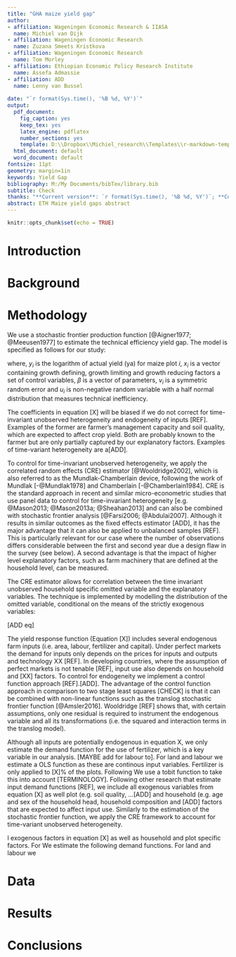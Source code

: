 ```yaml
---
title: "GHA maize yield gap"
author:
- affiliation: Wageningen Economic Research & IIASA
  name: Michiel van Dijk
- affiliation: Wageningen Economic Research
  name: Zuzana Smeets Kristkova
- affiliation: Wageningen Economic Research
  name: Tom Morley
- affiliation: Ethiopian Economic Policy Research Institute
  name: Assefa Admassie
- affiliation: ADD
  name: Lenny van Bussel
  
date: "`r format(Sys.time(), '%B %d, %Y')`"
output:
  pdf_document:
    fig_caption: yes
    keep_tex: yes
    latex_engine: pdflatex
    number_sections: yes
    template: D:\\Dropbox\\Michiel_research\\Templates\\r-markdown-templates\\svm-latex-ms.tex
  html_document: default
  word_document: default
fontsize: 11pt
geometry: margin=1in
keywords: Yield Gap
bibliography: M:/My Documents/bibTex/library.bib
subtitle: Check
thanks: "**Current version**: `r format(Sys.time(), '%B %d, %Y')`; **Corresponding author**: michiel.vandijk@wur.nl."
abstract: ETH Maize yield gaps abstract
---
```



```r
knitr::opts_chunk$set(echo = TRUE)

```


# Introduction

# Background


# Methodology

We use a stochastic frontier production function [@Aigner1977; @Meeusen1977] to estimate the technical efficiency yield gap. The model is specified as follows for our study:

\begin{equation}
\label{sfa}
y_i=x_i\beta+v_i-u_i
\end{equation}

where, $y_i$ is the logarithm of actual yield (ya) for maize plot $i$, $x_i$ is a vector containing growth defining, growth limiting and growth reducing factors a set of control variables, $\beta$ is a vector of parameters, $v_i$  is a symmetric random error and $u_i$ is non-negative random variable with a half normal distribution that measures technical inefficiency. 

The coefficients in equation [X] will be biased if we do not correct for time-invariant unobserved heterogeneity and endogeneity of inputs [REF]. Examples of the former are farmer's management capacity and soil quality, which are expected to affect crop yield. Both are probably known to the farmer  but are only partially captured by our explanatory factors. Examples of time-variant heterogeneity are a[ADD]. 

To control for time-invariant unobserved heterogeneity, we apply the correlated random effects (CRE) estimator [@Wooldridge2002], which is also referred to as the Mundlak-Chamberlain device, following the work of Mundlak [-@Mundlak1978] and Chamberlain [-@Chamberlain1984]. CRE is the standard approach in recent and similar micro-econometric studies that use panel data to control for time-invariant heterogeneity [e.g. @Mason2013; @Mason2013a; @Sheahan2013] and can also be combined with stochastic frontier analysis [@Farsi2006; @Abdulai2007]. Although it results in similar outcomes as the fixed effects estimator [ADD], it has the major advantage that it can also be applied to unbalanced samples [REF]. This is particularly relevant for our case where the number of observations differs considerable between the first and second year due a design flaw in the survey (see below). A second advantage is that the impact of higher  level explanatory factors, such as farm machinery that are defined at the household level, can be measured.  

The CRE estimator allows for correlation between the time invariant unobserved household specific omitted variable and the explanatory variables. The technique is implemented by modelling the distribution of the omitted variable, conditional on the means of the strictly exogenous variables: 

[ADD eq]

The yield response function (Equation [X]) includes several endogenous farm inputs (i.e. area, labour, fertilizer and capital). Under perfect markets the demand for inputs only depends on the prices for inputs and outputs and technology XX [REF]. In developing countries, where the assumption of perfect markets is not tenable [REF], input use also depends on household and [XX] factors. To control for endogeneity we implement a control function approach [REF].[ADD]. The advantage of the control function approach in comparison to two stage least squares [CHECK] is that it can be combined with non-linear  functions such as the translog stochastic frontier function [@Amsler2016]. Wooldridge [REF] shows that, with certain assumptions, only one residual is required to instrument the endogenous variable and all its transformations (i.e. the squared and interaction terms in the translog model).

Although all inputs are potentially endogenous in equation X, we only estimate the demand function for the use of fertilizer, which is a key variable in our analysis. [MAYBE add for labour to]. For land and labour we estimate a OLS function as these are continous input variables. Fertilizer is only applied to [X]% of the plots. Following We use a tobit function to take this into account [TERMINOLOGY]. Following other research that estimate input demand functions [REF], we include all exogenous variables from equation [X] as well plot (e.g. soil quality, ...[ADD] and household (e.g. age and sex of the household head, household composition and [ADD] factors that are expected to affect input use. Similarly to the estimation of the stochastic frontier function, we apply the CRE framework to account for time-variant unobserved heterogeneity.

l exogenous factors in equation [X] as well as household and plot specific factors. For We estimate the following demand functions. For land and labour we  

# Data


# Results

# Conclusions

